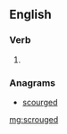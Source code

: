 ==English==

===Verb===
{{head|en|verb form}}

# {{en-past of|scrouge}}

===Anagrams===
* [[scourged#English|scourged]]

[[mg:scrouged]]
